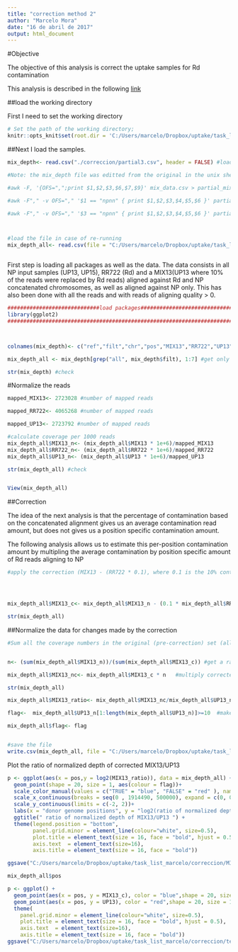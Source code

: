 ```yaml
---
title: "correction method 2"
author: "Marcelo Mora"
date: "16 de abril de 2017"
output: html_document
---
```

  
#Objective
  
  The objective of this analysis is correct the uptake samples for Rd contamination

This analysis is described in the following [link](http://rrresearch.fieldofscience.com/2017/04/a-new-plan-for-contamination-correction.html)


##load the working directory

First I need to set the working directory

```r
# Set the path of the working directory; 
knitr::opts_knit$set(root.dir = 'C:/Users/marcelo/Dropbox/uptake/task_list_marcelo/')

```


##Next I load the samples.

```r

mix_depth<- read.csv("./correccion/partial3.csv", header = FALSE) #load a version of Josh csv file with only the MIX13, RR733 and UP13 columns. See below to read the code used to make this file 

#Note: the mix_depth file was editted from the original in the unix shell by extracting columns and rows we were interested (RR722, MIX13, UP13 aligned to NP only)

#awk -F, '{OFS=",";print $1,$2,$3,$6,$7,$9}' mix_data.csv > partial_mix.csv

#awk -F"," -v OFS="," '$1 == "npnn" { print $1,$2,$3,$4,$5,$6 }' partial_mix.csv > partial2.csv    

#awk -F"," -v OFS="," '$3 == "npnn" { print $1,$2,$3,$4,$5,$6 }' partial2.csv > partial3.csv    



#load the file in case of re-running
mix_depth_all<- read.csv(file = "C:/Users/marcelo/Dropbox/uptake/task_list_marcelo/correccion/mix_depth_all.csv")



```


First step is loading all packages as well as the data. The data consists in all NP input samples (UP13, UP15), RR722 (Rd) and a MIX13(UP13 where 10% of the reads were replaced by Rd reads) aligned against Rd and NP concatenated chromosomes, as well as aligned against NP only. This has also been done with all the reads and with reads of aligning quality > 0.  


```r

#############################load packages##############################
library(ggplot2)
#########################################################################



colnames(mix_depth)<- c("ref","filt","chr","pos","MIX13","RR722","UP13") # add headers

mix_depth_all <- mix_depth[grep("all", mix_depth$filt), 1:7] #get only rows from the alignment done from non-filtered reads

str(mix_depth) #check

```

#Normalize the reads

```r


mapped_MIX13<- 2723028 #number of mapped reads

mapped_RR722<- 4065268 #number of mapped reads

mapped_UP13<- 2723792 #number of mapped reads

#calculate coverage per 1000 reads
mix_depth_all$MIX13_n<- (mix_depth_all$MIX13 * 1e+6)/mapped_MIX13
mix_depth_all$RR722_n<- (mix_depth_all$RR722 * 1e+6)/mapped_RR722
mix_depth_all$UP13_n<- (mix_depth_all$UP13 * 1e+6)/mapped_UP13

str(mix_depth_all) #check


View(mix_depth_all)

```


##Correction

The idea of the next analysis is that the percentage of contamination based on the concatenated alignment gives us an average contamination read amount, but does not gives us a position specific contamination amount. 

The following analysis allows us to estimate this per-position contamination amount by multipling the average contamination by position specific amount of Rd reads aligning to NP


```r

#apply the correction (MIX13 - (RR722 * 0.1), where 0.1 is the 10% contamination we added to the sample. This percentage will have to be replaced in our uptake samples by the percentage of reads aligning to Rd in the concatenated alignment




mix_depth_all$MIX13_c<- mix_depth_all$MIX13_n - (0.1 * mix_depth_all$RR722_n)

str(mix_depth_all)

```

##Normalize the data for changes made by the correction

```r

#Sum all the coverage numbers in the original (pre-correction) set (all 1.83 million of them, value 'A') and in the corrected set (value 'B'). Then normalize the corrected set of coverages by multiplying each value by the ratio of 'A' to 'B'.


n<- (sum(mix_depth_all$MIX13_n))/(sum(mix_depth_all$MIX13_c)) #get a ratio  of the sum of coverage from MIX13 without correction by MIX13 after correction

mix_depth_all$MIX13_nc<- mix_depth_all$MIX13_c * n   #multiply corrected MIX13 y the ratio

str(mix_depth_all)

mix_depth_all$MIX13_ratio<- mix_depth_all$MIX13_nc/mix_depth_all$UP13_n  #add this to the dataframe

flag<-  mix_depth_all$UP13_n[1:length(mix_depth_all$UP13_n)]>=10  #make the flag of low coverage positions in UP13

mix_depth_all$flag<- flag


#save the file
write.csv(mix_depth_all, file = "C:/Users/marcelo/Dropbox/uptake/task_list_marcelo/correccion/mix_depth_all.csv", quote= FALSE)


```

Plot the ratio of normalized depth of corrected MIX13/UP13

```r


p <- ggplot(aes(x = pos,y = log2(MIX13_ratio)), data = mix_depth_all) +
  geom_point(shape = 20, size = 1, aes(colour = flag))+
  scale_color_manual(values = c("TRUE" = "blue", "FALSE" = "red" ), name = "Input coverage",labels = c("TRUE" = "positions with more then 10 reads input", "FALSE" = "positions with less then 10 reads input")) +
  scale_x_continuous(breaks = seq(0 , 1914490, 500000), expand = c(0, 0))+
  scale_y_continuous(limits = c(-2, 2))+
  labs(x = "donor genome positions", y = "log2(ratio of normalized depth)") +
  ggtitle(" ratio of normalized depth of MIX13/UP13 ") +
  theme(legend.position = "bottom",
        panel.grid.minor = element_line(colour="white", size=0.5),
        plot.title = element_text(size = 16, face = "bold", hjust = 0.5),
        axis.text  = element_text(size=16),
        axis.title = element_text(size = 16, face = "bold")) 

ggsave("C:/Users/marcelo/Dropbox/uptake/task_list_marcelo/correccion/MIX13_UP13_n.png", width = 60, height = 30, units = "cm")

mix_depth_all$pos

p <- ggplot() +
  geom_point(aes(x = pos, y = MIX13_c), color = "blue",shape = 20, size = 1, data = test) +
  geom_point(aes(x = pos, y = UP13), color = "red",shape = 20, size = 1, data = test) +
  theme(
    panel.grid.minor = element_line(colour="white", size=0.5),
    plot.title = element_text(size = 16, face = "bold", hjust = 0.5),
    axis.text  = element_text(size=16),
    axis.title = element_text(size = 16, face = "bold"))  
ggsave("C:/Users/marcelo/Dropbox/uptake/task_list_marcelo/correccion/test.png", width = 60, height = 30, units = "cm")


```